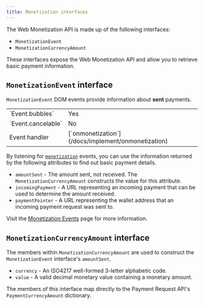 ```yaml
---
title: Monetization interfaces
---
```



The Web Monetization API is made up of the following interfaces:
* `MonetizationEvent`
* `MonetizationCurrencyAmount`

These interfaces expose the Web Monetization API and allow you to retrieve basic payment information.

## `MonetizationEvent` interface

`MonetizationEvent` DOM events provide information about **sent** payments. 

<table>
  <tbody>
    <tr>
      <td>`Event.bubbles`</td>
      <td>Yes</td>
    </tr>
    <tr>
      <td>`Event.cancelable`</td>
      <td>No</td>
    </tr>
    <tr>
      <td>Event handler</td>
      <td>[`onmonetization`](/docs/implement/onmonetization)</td>
    </tr>
  </tbody>
</table>

By listening for [`monetization`](/docs/implement/events) events, you can use the information returned by the following attributes to find out basic payment details.

* `amountSent` - The amount sent, not received. The `MonetizationCurrencyAmount` constructs the value for this attribute.
* `incomingPayment` - A URL representing an incoming payment that can be used to determine the amount received. 
* `paymentPointer` - A URL representing the wallet address that an incoming payment request was sent to.

Visit the [Monetization Events](/docs/implement/events) page for more information.

## `MonetizationCurrencyAmount` interface

The members within `MonetizationCurrencyAmount` are used to construct the `MonetizationEvent` interface's `amountSent`.

* `currency` - An <LinkOut href="https://www.iban.com/currency-codes">ISO4217</LinkOut> well-formed 3-letter alphabetic code.
* `value` - A <LinkOut href="https://www.w3.org/TR/payment-request/#dfn-valid-decimal-monetary-value">valid decimal monetary value</LinkOut> containing a monetary amount.

The members of this interface map directly to the Payment Request API's <LinkOut href="https://www.w3.org/TR/payment-request/#dom-paymentcurrencyamount">`PaymentCurrencyAmount`</LinkOut> dictionary.